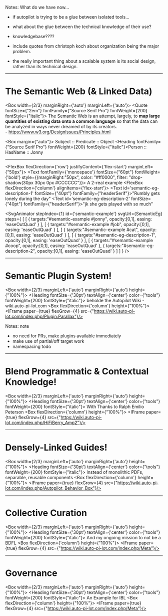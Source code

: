 
<div className={'blankslide'}></div>

Notes: What do we have now...

- if autopilot is trying to be a glue between isolated tools...
- what about the glue between the technical knowledge of their use?
- knowledgebase????

- include quotes from christoph koch about organization being the major problem.
- the really important thing about a scalable system is its social design, rather than its technical design.

---


# The Semantic Web (& Linked Data)

<Box width={2/3} marginRight={'auto'} marginLeft={'auto'}>
  <Quote  fontSize={"2em"} fontFamily={"Source Serif Pro"} fontWeight={200} fontStyle={"italic"}>
    The Semantic Web is an attempt, largely, to <strong style={{fontWeight:700}}>map large quantities of
    existing data onto a common language</strong> so that the data can be analyzed
    in ways never dreamed of by its creators.<br/>
    - https://www.w3.org/DesignIssues/Principles.html
  </Quote>
</Box>

<Box margin={"auto"}>
  <Heading>Subject :: Predicate :: Object</Heading>
  <Heading fontFamily={"Source Serif Pro"} fontWeight={200} fontStyle={"italic"}>Person :: HasName :: Jonny</Heading>
</Box>

---

<FlexBox flexDirection={'row'} justifyContent={'flex-start'} marginLeft={"50px"}>
  <Text fontFamily={'monospace'} fontSize={"60pt"} fontWeight={'bold'} style={{marginRight:"50px", color: "#ff0000", filter: "drop-shadow(30px 30px 0px #CCCCCC"}}>
    A 2-real example
  </Text>
  <FlexBox flexDirection={'column'} alignItems={'flex-start'}>
    <Text id='semantic-eg-description-1'  fontSize={"40pt"} fontFamily={"headerSerif"}>"Rumbly gets lonely during the day"</Text>
    <Text id='semantic-eg-description-2'  fontSize={"40pt"} fontFamily={"headerSerif"}>"jk she gets played with so much"</Text>
  </FlexBox>
</FlexBox>

<SvgAnimator
    stepIndex={1}
    id={'semantic-example'}
    svgUrl={SemanticEg}
    steps={
      [
        [
          {
            targets:"#semantic-example #jonny",
            opacity:[0,1],
            easing: 'easeOutQuad'
          }
        ],
        [
          {
            targets:"#semantic-example #job",
            opacity:[0,1],
            easing: 'easeOutQuad'
          }
        ],
        [
          {
            targets:"#semantic-example #cat",
            opacity:[0,1],
            easing: 'easeOutQuad'
          }
        ],
        [
          {
            targets:"#semantic-eg-description-1",
            opacity:[0,1],
            easing: 'easeOutQuad'
          }
        ],
        [
          {
            targets:"#semantic-example #coop",
            opacity:[0,1],
            easing: 'easeOutQuad'
          },
          {
            targets:"#semantic-eg-description-2",
            opacity:[0,1],
            easing: 'easeOutQuad'
          }
        ]
      ]
    }
/>

---

# Semantic Plugin System!

<Box width={2/3} marginLeft={'auto'} marginRight={'auto'} height={"100%"}>
  <Heading fontSize={'30pt'} textAlign={'center'} color={"tools"} fontWeight={200} fontStyle={"italic"}>
    beholde the Autopilot Wiki - wiki.auto-pi-lot.com
  </Heading>
  <Box flexDirection={'column'} height={"100%"}>
    <IFrame paper={true} flexGrow={4} src={"https://wiki.auto-pi-lot.com/index.php/Plugin:Parallax"}/>
  </Box>
</Box>

Notes: note
- no need for PRs, make plugins available immediately
- make use of partial/off target work
- namespacing todo

---

# Blend Programmatic & Contextual Knowledge!

<Box width={2/3} marginLeft={'auto'} marginRight={'auto'} height={"100%"}>
  <Heading fontSize={'30pt'} textAlign={'center'} color={"tools"} fontWeight={200} fontStyle={"italic"}>
    With Thanks to Ralph Emilio Peterson
  </Heading>
  <Box flexDirection={'column'} height={"100%"}>
    <IFrame paper={true} flexGrow={4} src={"https://wiki.auto-pi-lot.com/index.php/HiFiBerry_Amp2"}/>
  </Box>
</Box>

---

# Densely-Linked Guides!


<Box width={2/3} marginLeft={'auto'} marginRight={'auto'} height={"100%"}>
  <Heading fontSize={'30pt'} textAlign={'center'} color={"tools"} fontWeight={200} fontStyle={"italic"}>
    Instead of monolithic PDFs, separable, reusable components
  </Heading>
  <Box flexDirection={'column'} height={"100%"}>
    <IFrame paper={true} flexGrow={4} src={"https://wiki.auto-pi-lot.com/index.php/Autopilot_Behavior_Box"}/>
  </Box>
</Box>


---

# Collective Curation

<Box width={2/3} marginLeft={'auto'} marginRight={'auto'} height={"100%"}>
  <Heading fontSize={'30pt'} textAlign={'center'} color={"tools"} fontWeight={200} fontStyle={"italic"}>
    And my ongoing mission to not be a BDFL
  </Heading>
  <Box flexDirection={'column'} height={"100%"}>
    <IFrame paper={true} flexGrow={4} src={"https://wiki.auto-pi-lot.com/index.php/Meta"}/>
  </Box>
</Box>

---

# Governance

<Box width={2/3} marginLeft={'auto'} marginRight={'auto'} height={"100%"}>
  <Heading fontSize={'30pt'} textAlign={'center'} color={"tools"} fontWeight={200} fontStyle={"italic"}>
    An Example for IBL
  </Heading>
  <Box flexDirection={'column'} height={"100%"}>
    <IFrame paper={true} flexGrow={4} src={"https://wiki.auto-pi-lot.com/index.php/Meta"}/>
  </Box>
</Box>





